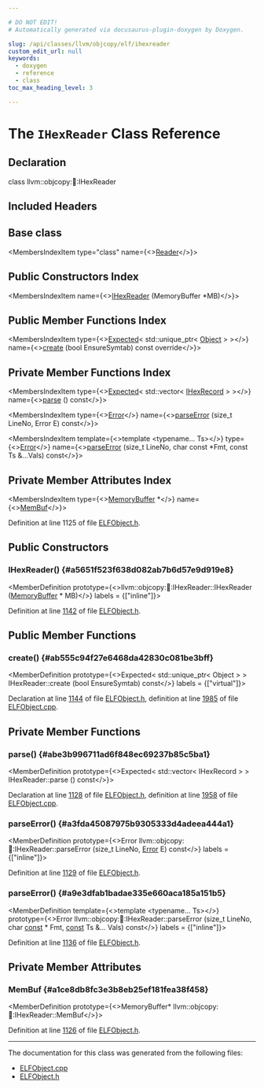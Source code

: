 ```yaml
---

# DO NOT EDIT!
# Automatically generated via docusaurus-plugin-doxygen by Doxygen.

slug: /api/classes/llvm/objcopy/elf/ihexreader
custom_edit_url: null
keywords:
  - doxygen
  - reference
  - class
toc_max_heading_level: 3

---
```





# The `IHexReader` Class Reference

<DoxygenPage pluginConfig={pluginConfig}>



## Declaration

<CodeBlock>class llvm::objcopy::elf::IHexReader</CodeBlock>

## Included Headers

<IncludesList>
<IncludesListItem
  filePath="ObjCopy/ELF/ELFObject.h"
  permalink="/docs/api/files/lib/lib/objcopy/lib/objcopy/elf/elfobject-h"
  isLocal="true" />
</IncludesList>

## Base class

<MembersIndex>

<MembersIndexItem
  type="class"
  name={<><a href="/docs/api/classes/llvm/objcopy/elf/reader">Reader</a></>}>
</MembersIndexItem>

</MembersIndex>

## Public Constructors Index

<MembersIndex>

<MembersIndexItem
  name={<><a href="#a5651f523f638d082ab7b6d57e9d919e8">IHexReader</a> (MemoryBuffer &#42;MB)</>}>
</MembersIndexItem>

</MembersIndex>

## Public Member Functions Index

<MembersIndex>

<MembersIndexItem
  type={<><a href="/docs/api/classes/llvm/expected">Expected</a>&lt; std::unique&#95;ptr&lt; <a href="/docs/api/classes/llvm/objcopy/elf/object">Object</a> &gt; &gt;</>}
  name={<><a href="#ab555c94f27e6468da42830c081be3bff">create</a> (bool EnsureSymtab) const override</>}>
</MembersIndexItem>

</MembersIndex>

## Private Member Functions Index

<MembersIndex>

<MembersIndexItem
  type={<><a href="/docs/api/classes/llvm/expected">Expected</a>&lt; std::vector&lt; <a href="/docs/api/structs/llvm/objcopy/elf/ihexrecord">IHexRecord</a> &gt; &gt;</>}
  name={<><a href="#abe3b996711ad6f848ec69237b85c5ba1">parse</a> () const</>}>
</MembersIndexItem>

<MembersIndexItem
  type={<><a href="/docs/api/classes/llvm/error">Error</a></>}
  name={<><a href="#a3fda45087975b9305333d4adeea444a1">parseError</a> (size&#95;t LineNo, Error E) const</>}>
</MembersIndexItem>

<MembersIndexItem
  template={<>template &lt;typename... Ts&gt;</>}
  type={<><a href="/docs/api/classes/llvm/error">Error</a></>}
  name={<><a href="#a9e3dfab1badae335e660aca185a151b5">parseError</a> (size&#95;t LineNo, char const &#42;Fmt, const Ts &amp;...Vals) const</>}>
</MembersIndexItem>

</MembersIndex>

## Private Member Attributes Index

<MembersIndex>

<MembersIndexItem
  type={<><a href="/docs/api/classes/llvm/memorybuffer">MemoryBuffer</a> &#42;</>}
  name={<><a href="#a1ce8db8fc3e3b8eb25ef181fea38f458">MemBuf</a></>}>
</MembersIndexItem>

</MembersIndex>


Definition at line 1125 of file <a href="/docs/api/files/lib/lib/objcopy/lib/objcopy/elf/elfobject-h">ELFObject.h</a>.

<SectionDefinition>

## Public Constructors

### IHexReader() {#a5651f523f638d082ab7b6d57e9d919e8}

<MemberDefinition
  prototype={<>llvm::objcopy::elf::IHexReader::IHexReader (<a href="/docs/api/classes/llvm/memorybuffer">MemoryBuffer</a> &#42; MB)</>}
  labels = {["inline"]}>

Definition at line <a href="/docs/api/files/lib/lib/objcopy/lib/objcopy/elf/elfobject-h/#l01142">1142</a> of file <a href="/docs/api/files/lib/lib/objcopy/lib/objcopy/elf/elfobject-h">ELFObject.h</a>.
</MemberDefinition>

</SectionDefinition>

<SectionDefinition>

## Public Member Functions

### create() {#ab555c94f27e6468da42830c081be3bff}

<MemberDefinition
  prototype={<>Expected&lt; std::unique&#95;ptr&lt; Object &gt; &gt; IHexReader::create (bool EnsureSymtab) const</>}
  labels = {["virtual"]}>

Declaration at line <a href="/docs/api/files/lib/lib/objcopy/lib/objcopy/elf/elfobject-h/#l01144">1144</a> of file <a href="/docs/api/files/lib/lib/objcopy/lib/objcopy/elf/elfobject-h">ELFObject.h</a>, definition at line <a href="/docs/api/files/lib/lib/objcopy/lib/objcopy/elf/elfobject-cpp/#l01985">1985</a> of file <a href="/docs/api/files/lib/lib/objcopy/lib/objcopy/elf/elfobject-cpp">ELFObject.cpp</a>.
</MemberDefinition>

</SectionDefinition>

<SectionDefinition>

## Private Member Functions

### parse() {#abe3b996711ad6f848ec69237b85c5ba1}

<MemberDefinition
  prototype={<>Expected&lt; std::vector&lt; IHexRecord &gt; &gt; IHexReader::parse () const</>}>

Declaration at line <a href="/docs/api/files/lib/lib/objcopy/lib/objcopy/elf/elfobject-h/#l01128">1128</a> of file <a href="/docs/api/files/lib/lib/objcopy/lib/objcopy/elf/elfobject-h">ELFObject.h</a>, definition at line <a href="/docs/api/files/lib/lib/objcopy/lib/objcopy/elf/elfobject-cpp/#l01958">1958</a> of file <a href="/docs/api/files/lib/lib/objcopy/lib/objcopy/elf/elfobject-cpp">ELFObject.cpp</a>.
</MemberDefinition>

### parseError() {#a3fda45087975b9305333d4adeea444a1}

<MemberDefinition
  prototype={<>Error llvm::objcopy::elf::IHexReader::parseError (size&#95;t LineNo, <a href="/docs/api/classes/llvm/error">Error</a> E) const</>}
  labels = {["inline"]}>

Definition at line <a href="/docs/api/files/lib/lib/objcopy/lib/objcopy/elf/elfobject-h/#l01129">1129</a> of file <a href="/docs/api/files/lib/lib/objcopy/lib/objcopy/elf/elfobject-h">ELFObject.h</a>.
</MemberDefinition>

### parseError() {#a9e3dfab1badae335e660aca185a151b5}

<MemberDefinition
  template={<>template &lt;typename... Ts&gt;</>}
  prototype={<>Error llvm::objcopy::elf::IHexReader::parseError (size&#95;t LineNo, char <a href="/docs/api/files/lib/lib/target/lib/target/aarch64/aarch64promoteconstant-cpp/#a90f8350fecae261c25be85d38b451bff">const</a> &#42; Fmt, <a href="/docs/api/files/lib/lib/target/lib/target/aarch64/aarch64promoteconstant-cpp/#a90f8350fecae261c25be85d38b451bff">const</a> Ts &amp;... Vals) const</>}
  labels = {["inline"]}>

Definition at line <a href="/docs/api/files/lib/lib/objcopy/lib/objcopy/elf/elfobject-h/#l01136">1136</a> of file <a href="/docs/api/files/lib/lib/objcopy/lib/objcopy/elf/elfobject-h">ELFObject.h</a>.
</MemberDefinition>

</SectionDefinition>

<SectionDefinition>

## Private Member Attributes

### MemBuf {#a1ce8db8fc3e3b8eb25ef181fea38f458}

<MemberDefinition
  prototype={<>MemoryBuffer&#42; llvm::objcopy::elf::IHexReader::MemBuf</>}>

Definition at line <a href="/docs/api/files/lib/lib/objcopy/lib/objcopy/elf/elfobject-h/#l01126">1126</a> of file <a href="/docs/api/files/lib/lib/objcopy/lib/objcopy/elf/elfobject-h">ELFObject.h</a>.
</MemberDefinition>

</SectionDefinition>

<hr/>

The documentation for this class was generated from the following files:

<ul>
<li><a href="/docs/api/files/lib/lib/objcopy/lib/objcopy/elf/elfobject-cpp">ELFObject.cpp</a></li>
<li><a href="/docs/api/files/lib/lib/objcopy/lib/objcopy/elf/elfobject-h">ELFObject.h</a></li>
</ul>

</DoxygenPage>
